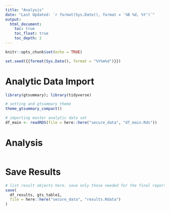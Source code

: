 ---
title: "Analysis"
date: "Last Updated: `r format(Sys.Date(), format = '%B %d, %Y')`"
output:
  html_document:
    toc: true
    toc_float: true
    toc_depth: 2
---

```{r setup, include=FALSE}
knitr::opts_chunk$set(echo = TRUE)

set.seed({{format(Sys.Date(), format = "%Y%m%d")}})
```

# Analytic Data Import

```{r import}
library(gtsummary); library(tidyverse)

# setting and gtsummary theme
theme_gtsummary_compact()

# importing master analytic data set
df_main <- readRDS(file = here::here("secure_data", "df_main.Rds"))
```


# Analysis

```{r analysis1}

```

# Save Results

```{r save}
# list result objects here. save only those needed for the final report
save(
  df_results, gts_table1,
  file = here::here("secure_data", "results.Rdata")
)
```

